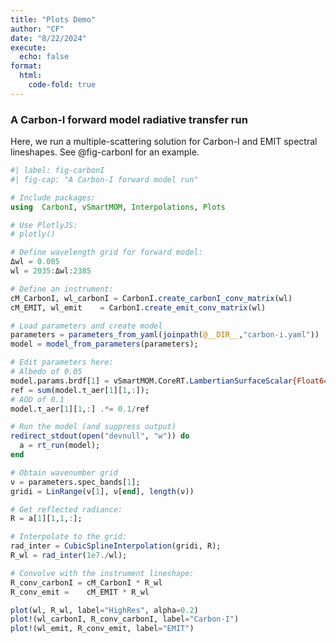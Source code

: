 ```yaml
---
title: "Plots Demo"
author: "CF"
date: "8/22/2024"
execute:
  echo: false
format:
  html:
    code-fold: true
---
```


### A Carbon-I forward model radiative transfer run

Here, we run a multiple-scattering solution for Carbon-I and EMIT spectral lineshapes. See @fig-carbonI for an example.

```julia
#| label: fig-carbonI
#| fig-cap: "A Carbon-I forward model run"

# Include packages:
using  CarbonI, vSmartMOM, Interpolations, Plots

# Use PlotlyJS:
# plotly()

# Define wavelength grid for forward model:
Δwl = 0.005
wl = 2035:Δwl:2385

# Define an instrument:
cM_CarbonI, wl_carbonI = CarbonI.create_carbonI_conv_matrix(wl)
cM_EMIT, wl_emit    = CarbonI.create_emit_conv_matrix(wl)

# Load parameters and create model
parameters = parameters_from_yaml(joinpath(@__DIR__,"carbon-i.yaml"))
model = model_from_parameters(parameters);

# Edit parameters here:
# Albedo of 0.05
model.params.brdf[1] = vSmartMOM.CoreRT.LambertianSurfaceScalar{Float64}(0.05)
ref = sum(model.τ_aer[1][1,:]);
# AOD of 0.1
model.τ_aer[1][1,:] .*= 0.1/ref

# Run the model (and suppress output)
redirect_stdout(open("devnull", "w")) do
  a = rt_run(model);
end

# Obtain wavenumber grid
ν = parameters.spec_bands[1];
gridi = LinRange(ν[1], ν[end], length(ν))

# Get reflected radiance:
R = a[1][1,1,:];

# Interpolate to the grid:
rad_inter = CubicSplineInterpolation(gridi, R);
R_wl = rad_inter(1e7./wl);

# Convolve with the instrument lineshape:
R_conv_carbonI = cM_CarbonI * R_wl
R_conv_emit =    cM_EMIT * R_wl

plot(wl, R_wl, label="HighRes", alpha=0.2)
plot!(wl_carbonI, R_conv_carbonI, label="Carbon-I")
plot!(wl_emit, R_conv_emit, label="EMIT")
```
